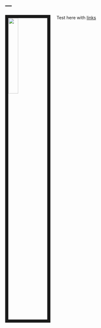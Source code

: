 ---
---


<link rel="stylesheet" href="styles.css" type="text/css">

<img src="images/justin.jpg" style="width:25%; border:10px solid; margin-right: 20px" align="left">

Test here with [links](links.com)